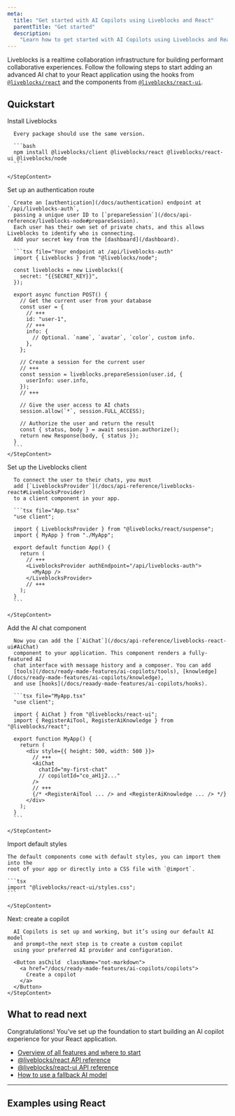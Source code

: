 ```yaml
---
meta:
  title: "Get started with AI Copilots using Liveblocks and React"
  parentTitle: "Get started"
  description:
    "Learn how to get started with AI Copilots using Liveblocks and React"
---
```


Liveblocks is a realtime collaboration infrastructure for building performant
collaborative experiences. Follow the following steps to start adding an
advanced AI chat to your React application using the hooks from
[`@liveblocks/react`](/docs/api-reference/liveblocks-react) and the components
from [`@liveblocks/react-ui`](/docs/api-reference/liveblocks-react-ui).

## Quickstart

<Steps>
  <Step>
    <StepTitle>Install Liveblocks</StepTitle>
    <StepContent>

      Every package should use the same version.

      ```bash
      npm install @liveblocks/client @liveblocks/react @liveblocks/react-ui @liveblocks/node
      ```

    </StepContent>

  </Step>
  <Step>
    <StepTitle>Set up an authentication route</StepTitle>
    <StepContent>

      Create an [authentication](/docs/authentication) endpoint at `/api/liveblocks-auth`,
      passing a unique user ID to [`prepareSession`](/docs/api-reference/liveblocks-node#prepareSession).
      Each user has their own set of private chats, and this allows Liveblocks to identify who is connecting.
      Add your secret key from the [dashboard](/dashboard).

      ```tsx file="Your endpoint at /api/liveblocks-auth"
      import { Liveblocks } from "@liveblocks/node";

      const liveblocks = new Liveblocks({
        secret: "{{SECRET_KEY}}",
      });

      export async function POST() {
        // Get the current user from your database
        const user = {
          // +++
          id: "user-1",
          // +++
          info: {
            // Optional. `name`, `avatar`, `color`, custom info.
          },
        };

        // Create a session for the current user
        // +++
        const session = liveblocks.prepareSession(user.id, {
          userInfo: user.info,
        });
        // +++

        // Give the user access to AI chats
        session.allow(`*`, session.FULL_ACCESS);

        // Authorize the user and return the result
        const { status, body } = await session.authorize();
        return new Response(body, { status });
      }
      ```
    </StepContent>

  </Step>
  <Step>
    <StepTitle>Set up the Liveblocks client</StepTitle>
    <StepContent>

      To connect the user to their chats, you must
      add [`LiveblocksProvider`](/docs/api-reference/liveblocks-react#LiveblocksProvider)
      to a client component in your app.

      ```tsx file="App.tsx"
      "use client";

      import { LiveblocksProvider } from "@liveblocks/react/suspense";
      import { MyApp } from "./MyApp";

      export default function App() {
        return (
          // +++
          <LiveblocksProvider authEndpoint="/api/liveblocks-auth">
            <MyApp />
          </LiveblocksProvider>
          // +++
        );
      }
      ```

    </StepContent>

  </Step>
  <Step>
    <StepTitle>Add the AI chat component</StepTitle>
    <StepContent>

      Now you can add the [`AiChat`](/docs/api-reference/liveblocks-react-ui#AiChat)
      component to your application. This component renders a fully-featured AI
      chat interface with message history and a composer. You can add
      [tools](/docs/ready-made-features/ai-copilots/tools), [knowledge](/docs/ready-made-features/ai-copilots/knowledge),
      and use [hooks](/docs/reaady-made-features/ai-copilots/hooks).

      ```tsx file="MyApp.tsx"
      "use client";

      import { AiChat } from "@liveblocks/react-ui";
      import { RegisterAiTool, RegisterAiKnowledge } from "@liveblocks/react";

      export function MyApp() {
        return (
          <div style={{ height: 500, width: 500 }}>
            // +++
            <AiChat
              chatId="my-first-chat"
              // copilotId="co_aH1j2..."
            />
            // +++
            {/* <RegisterAiTool ... /> and <RegisterAiKnowledge ... /> */}
          </div>
        );
      }
      ```

    </StepContent>

  </Step>
   <Step>
    <StepTitle>Import default styles</StepTitle>
    <StepContent>

    The default components come with default styles, you can import them into the
    root of your app or directly into a CSS file with `@import`.

    ```tsx
    import "@liveblocks/react-ui/styles.css";
    ```

    </StepContent>

  </Step>
  <Step lastStep>
    <StepTitle>Next: create a copilot</StepTitle>
    <StepContent>

      AI Copilots is set up and working, but it’s using our default AI model
      and prompt—the next step is to create a custom copilot
      using your preferred AI provider and configuration.

      <Button asChild  className="not-markdown">
        <a href="/docs/ready-made-features/ai-copilots/copilots">
          Create a copilot
        </a>
      </Button>
    </StepContent>

  </Step>
</Steps>

## What to read next

Congratulations! You’ve set up the foundation to start building an AI copilot
experience for your React application.

- [Overview of all features and where to start](/docs/ready-made-features/ai-copilots)
- [@liveblocks/react API reference](/docs/api-reference/liveblocks-react#AI-Copilots)
- [@liveblocks/react-ui API reference](/docs/api-reference/liveblocks-react-ui#AI-Copilots)
- [How to use a fallback AI model](/docs/guides/how-to-use-fallback-ai-models-in-ai-copilots)

---

## Examples using React

<ListGrid columns={2}>
  <ExampleCard
    example={{
      title: "AI Chats",
      slug: "ai-chats/nextjs-ai-chats",
      image: "/images/examples/thumbnails/ai-chats.jpg",
    }}
    technologies={["nextjs", "react"]}
    openInNewWindow
  />
  <ExampleCard
    example={{
      title: "AI Reports Dashboard",
      slug: "ai-dashboard-reports/nextjs-ai-dashboard-reports",
      image: "/images/examples/thumbnails/ai-reports-dashboard.jpg",
    }}
    technologies={["nextjs", "react"]}
    openInNewWindow
  />
  <ExampleCard
    example={{
      title: "AI Support Chat",
      slug: "ai-support-chat/nextjs-ai-support-chat",
      image: "/images/examples/thumbnails/ai-support.jpg",
    }}
    technologies={["nextjs", "react"]}
    openInNewWindow
  />
  <ExampleCard
    example={{
      title: "AI App Builder",
      slug: "ai-app-builder/nextjs-ai-app-builder",
      image: "/images/examples/thumbnails/ai-app-builder.png",
    }}
    technologies={["nextjs"]}
    openInNewWindow
  />
</ListGrid>
